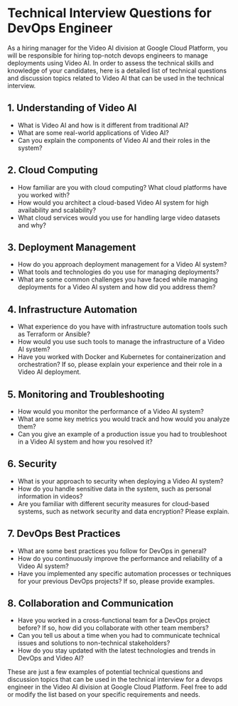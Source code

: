 

# Technical Interview Questions for DevOps Engineer

As a hiring manager for the Video AI division at Google Cloud Platform, you will be responsible for hiring top-notch devops engineers to manage deployments using Video AI. In order to assess the technical skills and knowledge of your candidates, here is a detailed list of technical questions and discussion topics related to Video AI that can be used in the technical interview.

## 1. Understanding of Video AI
- What is Video AI and how is it different from traditional AI?
- What are some real-world applications of Video AI?
- Can you explain the components of Video AI and their roles in the system?

## 2. Cloud Computing
- How familiar are you with cloud computing? What cloud platforms have you worked with?
- How would you architect a cloud-based Video AI system for high availability and scalability?
- What cloud services would you use for handling large video datasets and why?

## 3. Deployment Management
- How do you approach deployment management for a Video AI system?
- What tools and technologies do you use for managing deployments?
- What are some common challenges you have faced while managing deployments for a Video AI system and how did you address them?

## 4. Infrastructure Automation
- What experience do you have with infrastructure automation tools such as Terraform or Ansible?
- How would you use such tools to manage the infrastructure of a Video AI system?
- Have you worked with Docker and Kubernetes for containerization and orchestration? If so, please explain your experience and their role in a Video AI deployment.

## 5. Monitoring and Troubleshooting
- How would you monitor the performance of a Video AI system?
- What are some key metrics you would track and how would you analyze them?
- Can you give an example of a production issue you had to troubleshoot in a Video AI system and how you resolved it?

## 6. Security
- What is your approach to security when deploying a Video AI system?
- How do you handle sensitive data in the system, such as personal information in videos?
- Are you familiar with different security measures for cloud-based systems, such as network security and data encryption? Please explain.

## 7. DevOps Best Practices
- What are some best practices you follow for DevOps in general?
- How do you continuously improve the performance and reliability of a Video AI system?
- Have you implemented any specific automation processes or techniques for your previous DevOps projects? If so, please provide examples.

## 8. Collaboration and Communication
- Have you worked in a cross-functional team for a DevOps project before? If so, how did you collaborate with other team members?
- Can you tell us about a time when you had to communicate technical issues and solutions to non-technical stakeholders?
- How do you stay updated with the latest technologies and trends in DevOps and Video AI?

These are just a few examples of potential technical questions and discussion topics that can be used in the technical interview for a devops engineer in the Video AI division at Google Cloud Platform. Feel free to add or modify the list based on your specific requirements and needs. 